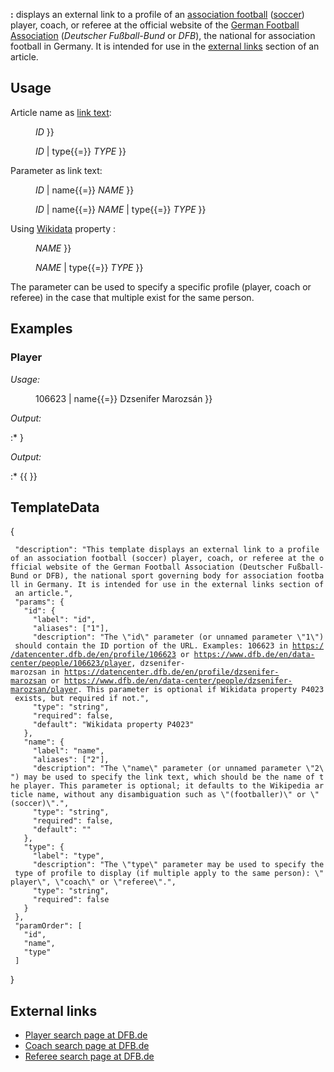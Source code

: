 {{Documentation subpage}}
<!-- Place categories where indicated at the bottom of this page and interwikis at Wikidata -->
{{Template redirect|dfb|dfb.de|DFB.de}}
{{Uses Wikidata|P4023}}
{{Lua|Module:EditAtWikidata}}

'''{{NAMESPACE}}:{{BASEPAGENAME}}''' displays an external link to a profile of an [[association football]] ([[足球|soccer]]) player, coach, or referee at the official website of the [[德國足球協會|German Football Association]] (''Deutscher Fußball-Bund'' or ''DFB''), the national {{tsl|en|sport governing body||sport governing body}} for association football in Germany. It is intended for use in the [[Wikipedia:外部链接|external links]] section of an article.

== Usage ==
Article name as [[锚文本|link text]]:
: {{tlcw|{{BASEPAGENAME}} | <var>ID</var> }}
: {{tlcw|{{BASEPAGENAME}} | id{{=}} <var>ID</var> }}
: {{tlcw|{{BASEPAGENAME}} | id{{=}} <var>ID</var> | type{{=}} <var>TYPE</var> }}

Parameter as link text:
: {{tlcw|{{BASEPAGENAME}} | <var>ID</var> | <var>NAME</var> }}
: {{tlcw|{{BASEPAGENAME}} | id{{=}} <var>ID</var> | name{{=}} <var>NAME</var> }}
: {{tlcw|{{BASEPAGENAME}} | id{{=}} <var>ID</var> | name{{=}} <var>NAME</var> | type{{=}} <var>TYPE</var> }}

Using [[维基数据|Wikidata]] property {{Prop|4023}}:
: {{tlcw|{{BASEPAGENAME}}}}
: {{tlcw|{{BASEPAGENAME}} | name{{=}} <var>NAME</var> }}
: {{tlcw|{{BASEPAGENAME}} | name{{=}} <var>NAME</var> | type{{=}} <var>TYPE</var> }}

The {{para|type}} parameter can be used to specify a specific profile (player, coach or referee) in the case that multiple exist for the same person.

== Examples ==

=== Player ===
''Usage:''
: {{tlcw|a=1|{{BASEPAGENAME}} | dzsenifer-marozsan | Dzsenifer Marozsán }}
: {{tlcw|a=1|{{BASEPAGENAME}} | id{{=}} 106623 | name{{=}} Dzsenifer Marozsán }}

''Output:''
:* {{{{BASEPAGENAME}} | dzsenifer-marozsan | Dzsenifer Marozsán }}
:* {{{{BASEPAGENAME}} | id= 106623 | name= Dzsenifer Marozsán }}

''URLs (English website):''
: [https://datencenter.dfb.de/en/profile/dzsenifer-marozsan https://datencenter.dfb.de/en/profile/{{Hilite|dzsenifer-marozsan}}]
: [https://datencenter.dfb.de/en/profile/106623 https://datencenter.dfb.de/en/profile/{{Hilite|106623}}]
: [https://www.dfb.de/en/data-center/people/dzsenifer-marozsan/player https://www.dfb.de/en/data-center/people/{{Hilite|dzsenifer-marozsan}}/'''player''']
: [https://www.dfb.de/en/data-center/people/106623/player https://www.dfb.de/en/data-center/people/{{Hilite|106623}}/'''player''']

''URLs (German website):''
: [https://datencenter.dfb.de/profil/dzsenifer-marozsan https://datencenter.dfb.de/profil/{{Hilite|dzsenifer-marozsan}}]
: [https://datencenter.dfb.de/profil/106623 https://datencenter.dfb.de/profil/{{Hilite|106623}}]
: [https://www.dfb.de/datencenter/personen/dzsenifer-marozsan/spielerin https://www.dfb.de/datencenter/personen/{{Hilite|dzsenifer-marozsan}}/'''spielerin''']
: [https://www.dfb.de/datencenter/personen/106623/spielerin https://www.dfb.de/datencenter/personen/{{Hilite|106623}}/'''spielerin''']

''Note: The German URLs use "spieler" for male players and "spielerin" for female players.''

=== Coach ===
This is an example of a person with two different alpha IDs: <kbd>uwe-rosler</kbd> (English website) and <kbd>uwe-roesler</kbd> (German website). Use the numeric ID instead, which works for either website.

''Usage:''
: {{tlcw|a=1|{{BASEPAGENAME}} | uwe-rosler | Uwe Rösler }}
: {{tlcw|a=1|{{BASEPAGENAME}} | id{{=}} 28733 | name{{=}} Uwe Rösler }}

''Output:''
:* {{{{BASEPAGENAME}} | uwe-rosler | Uwe Rösler }}
:* {{{{BASEPAGENAME}} | id= 28733 | name= Uwe Rösler }}

''URLs (English website):''
: [https://datencenter.dfb.de/en/profile/uwe-rosler https://datencenter.dfb.de/en/profile/{{Hilite|uwe-rosler}}]
: [https://datencenter.dfb.de/en/profile/28733 https://datencenter.dfb.de/en/profile/{{Hilite|28733}}]
: [https://www.dfb.de/en/data-center/people/uwe-rosler/coach https://www.dfb.de/en/data-center/people/{{Hilite|uwe-rosler}}/'''coach''']
: [https://www.dfb.de/en/data-center/people/28733/coach https://www.dfb.de/en/data-center/people/{{Hilite|28733}}/'''coach''']

''URLs (German website):''
: [https://datencenter.dfb.de/profil/uwe-roesler https://datencenter.dfb.de/profil/{{Hilite|uwe-roesler}}]
: [https://datencenter.dfb.de/profil/28733 https://datencenter.dfb.de/profil/{{Hilite|28733}}]
: [https://www.dfb.de/datencenter/personen/uwe-roesler/trainer https://www.dfb.de/datencenter/personen/{{Hilite|uwe-roesler}}/'''trainer''']
: [https://www.dfb.de/datencenter/personen/28733/trainer https://www.dfb.de/datencenter/personen/{{Hilite|28733}}/'''trainer''']

''Note: The German URLs use "trainer" for male coaches and "trainerin" for female coaches.''

=== Referee ===
''Usage:''
: {{tlcw|a=1|{{BASEPAGENAME}} | bibiana-steinhaus | Bibiana Steinhaus }}
: {{tlcw|a=1|{{BASEPAGENAME}} | id{{=}} 48991 | name{{=}} Bibiana Steinhaus }}

''Output:''
:* {{{{BASEPAGENAME}} | bibiana-steinhaus | Bibiana Steinhaus }}
:* {{{{BASEPAGENAME}} | id= 48991 | name= Bibiana Steinhaus }}

''URLs (English website):''
: [https://datencenter.dfb.de/en/profile/bibiana-steinhaus https://datencenter.dfb.de/en/profile/{{Hilite|bibiana-steinhaus}}]
: [https://datencenter.dfb.de/en/profile/48991 https://datencenter.dfb.de/en/profile/{{Hilite|48991}}]
: [https://www.dfb.de/en/data-center/people/bibiana-steinhaus/referee https://www.dfb.de/en/data-center/people/{{Hilite|bibiana-steinhaus}}/'''referee''']
: [https://www.dfb.de/en/data-center/people/48991/referee https://www.dfb.de/en/data-center/people/{{Hilite|48991}}/'''referee''']

''URLs (German website):''
: [https://datencenter.dfb.de/profil/bibiana-steinhaus https://datencenter.dfb.de/profil/{{Hilite|bibiana-steinhaus}}]
: [https://datencenter.dfb.de/profil/48991 https://datencenter.dfb.de/profil/{{Hilite|48991}}]
: [https://www.dfb.de/datencenter/personen/bibiana-steinhaus/schiedsrichterin https://www.dfb.de/datencenter/personen/{{Hilite|bibiana-steinhaus}}/'''schiedsrichterin''']
: [https://www.dfb.de/datencenter/personen/48991/schiedsrichterin https://www.dfb.de/datencenter/personen/{{Hilite|48991}}/'''schiedsrichterin''']

''Note: The German URLs use "schiedsrichter" for male referees and "schiedsrichterin" for female referees.''

=== No parameters and Wikidata property not defined ===
''Usage:''
: {{tlcw|a=1|{{BASEPAGENAME}}}}

''Output:''
:* {{ {{BASEPAGENAME}} }}

== TemplateData ==
{{TemplateData header}}
<templatedata>
{
  "description": "This template displays an external link to a profile of an association football (soccer) player, coach, or referee at the official website of the German Football Association (Deutscher Fußball-Bund or DFB), the national sport governing body for association football in Germany. It is intended for use in the external links section of an article.",
  "params": {
    "id": {
      "label": "id",
      "aliases": ["1"], 
      "description": "The \"id\" parameter (or unnamed parameter \"1\") should contain the ID portion of the URL. Examples: 106623 in https://datencenter.dfb.de/en/profile/106623 or https://www.dfb.de/en/data-center/people/106623/player, dzsenifer-marozsan in https://datencenter.dfb.de/en/profile/dzsenifer-marozsan or https://www.dfb.de/en/data-center/people/dzsenifer-marozsan/player. This parameter is optional if Wikidata property P4023 exists, but required if not.",
      "type": "string",
      "required": false,
      "default": "Wikidata property P4023"
    },
    "name": {
      "label": "name",
      "aliases": ["2"], 
      "description": "The \"name\" parameter (or unnamed parameter \"2\") may be used to specify the link text, which should be the name of the player. This parameter is optional; it defaults to the Wikipedia article name, without any disambiguation such as \"(footballer)\" or \"(soccer)\".",
      "type": "string",
      "required": false,
      "default": "{{PAGENAMEBASE}}"
    },
    "type": {
      "label": "type",
      "description": "The \"type\" parameter may be used to specify the type of profile to display (if multiple apply to the same person): \"player\", \"coach\" or \"referee\".",
      "type": "string",
      "required": false
    }
  },
  "paramOrder": [
    "id",
    "name",
    "type"
  ]
}
</templatedata>

== External links ==
* [https://datencenter.dfb.de/en/data-center/people/players Player search page at DFB.de]
* [https://datencenter.dfb.de/en/data-center/people/coaches Coach search page at DFB.de]
* [https://datencenter.dfb.de/en/data-center/people/referees Referee search page at DFB.de]

<includeonly>{{Sandbox other||
<!-- Categories below this line; interwikis at Wikidata -->
[[Category:足球外部資源模板]]
[[Category:人物外部资源模板]]
[[Category:使用模板数据的模板]]
[[Category:包含多个外部链接的模板]]
[[Category:使用维基数据的外部链接模板]]
}}</includeonly>